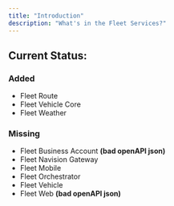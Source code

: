 ```yaml
---
title: "Introduction"
description: "What's in the Fleet Services?"
---
```


## Current Status:

### Added
+ Fleet Route
+ Fleet Vehicle Core
+ Fleet Weather

### Missing
- Fleet Business Account **(bad openAPI json)**
- Fleet Navision Gateway
- Fleet Mobile
- Fleet Orchestrator
- Fleet Vehicle
- Fleet Web **(bad openAPI json)**
